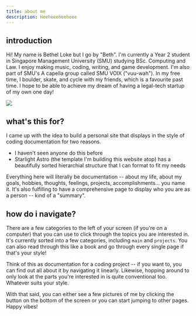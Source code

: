 ```yaml
---
title: about me
description: Heeheeeheeheee
---
```


## introduction

Hi! My name is Bethel Loke but I go by "Beth". I'm currently a Year 2 student in Singapore Management University (SMU) studying BSc. Computing and Law. I enjoy making music, coding, writing, and game development. I'm also part of SMU's A capella group called SMU VOIX ("vuu-wah"). In my free time, I boulder, skate, and cycle with my friends, which is a favourite past time. I hope to be able to achieve my dream of having a legal-tech startup of my own one day! 

![](https://t3.ftcdn.net/jpg/02/48/42/64/360_F_248426448_NVKLywWqArG2ADUxDq6QprtIzsF82dMF.jpg)

## what's this for?

I came up with the idea to build a personal site that displays in the style of coding documentation for two reasons.

* I haven't seen anyone do this before
* Starlight Astro (the template I'm building this website atop) has a beautifully sorted hierarchial structure that I can format to fit my needs

Everything here will literally be documentation -- about my life, about my goals, hobbies, thoughts, feelings, projects, accomplishments... you name it. It's also fulfilling to have a comprehensive page to display who you are as a person -- kind of a "summary".

## how do i navigate?

There are a few categories to the left of your screen (if you're on a computer) that you can use to click through the topics you are interested in. It's currently sorted into a few categories, including `main` and `projects`. You can also read through this like a book and go through every single page if that's your style! 

Think of this as documentation for a coding project -- if you want to, you can find out all about it by navigating it linearly. Likewise, hopping around to only look at the parts you're interested in is quite conventional too. Whatever suits your style.

With that said, you can either see a few pictures of me by clicking the button on the bottom of the screen or you can start jumping to other pages. Happy vibes!